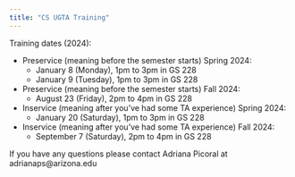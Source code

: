 ```yaml
---
title: "CS UGTA Training"
---
```


Training dates (2024):

* Preservice (meaning before the semester starts) Spring 2024:
  * January 8 (Monday), 1pm to 3pm in GS 228
  * January 9 (Tuesday), 1pm to 3pm in GS 228
  
* Preservice (meaning before the semester starts) Fall 2024:
  * August 23 (Friday), 2pm to 4pm in GS 228
  
* Inservice (meaning after you've had some TA experience) Spring 2024:
  * January 20 (Saturday), 1pm to 3pm in GS 228
  
* Inservice (meaning after you've had some TA experience) Fall 2024:
  * September 7 (Saturday), 2pm to 4pm in GS 228
  
  
If you have any questions please contact Adriana Picoral at adrianaps\@arizona.edu
  